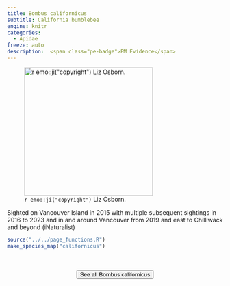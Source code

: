 ```yaml
---
title: Bombus californicus
subtitle: California bumblebee
engine: knitr
categories:
  - Apidae
freeze: auto
description:  <span class="pe-badge">PM Evidence</span>
---
```

![`r emo::ji("copyright")` Liz Osborn.](https://inaturalist-open-data.s3.amazonaws.com/photos/282337944/large.jpg){height=300}

Sighted on Vancouver Island in 2015 with multiple subsequent sightings in 2016 to 2023 and in and around Vancouver from 2019 and east to Chilliwack and beyond (iNaturalist)



```r
source("../../page_functions.R")
make_species_map("californicus")
```
<br><br>
<center>


<a href="https://inaturalist.ca/observations?place_id=7085&quality_grade=research&subview=map&taxon_id=124420"><button type="button" class="btn btn-secondary">See all Bombus californicus <i class="fa-solid fa-arrow-up-right-from-square"></i> </button></a>
</center>
